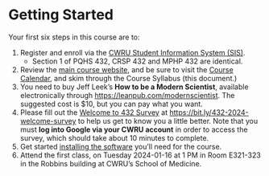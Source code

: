 # Getting Started

Your first six steps in this course are to:

1. Register and enroll via the [CWRU Student Information System (SIS)](https://sis.case.edu/).
    - Section 1 of PQHS 432, CRSP 432 and MPHP 432 are identical.
2. Review the [main course website](https://thomaselove.github.io/432-2024/), and be sure to visit the [Course Calendar](https://thomaselove.github.io/432-2024/calendar.html), and skim through the Course Syllabus (this document.)
3. You need to buy Jeff Leek's **How to be a Modern Scientist**, available electronically through <https://leanpub.com/modernscientist>. The suggested cost is $10, but you can pay what you want.
4. Please fill out the [Welcome to 432 Survey](https://bit.ly/432-2024-welcome-survey) at <https://bit.ly/432-2024-welcome-survey> to help us get to know you a little better. Note that you must **log into Google via your CWRU account** in order to access the survey, which should take about 10 minutes to complete.
5. Get started [installing the software](https://thomaselove.github.io/432-2024/software.html) you'll need for the course.
6. Attend the first class, on Tuesday 2024-01-16 at 1 PM in Room E321-323 in the Robbins building at CWRU's School of Medicine.
